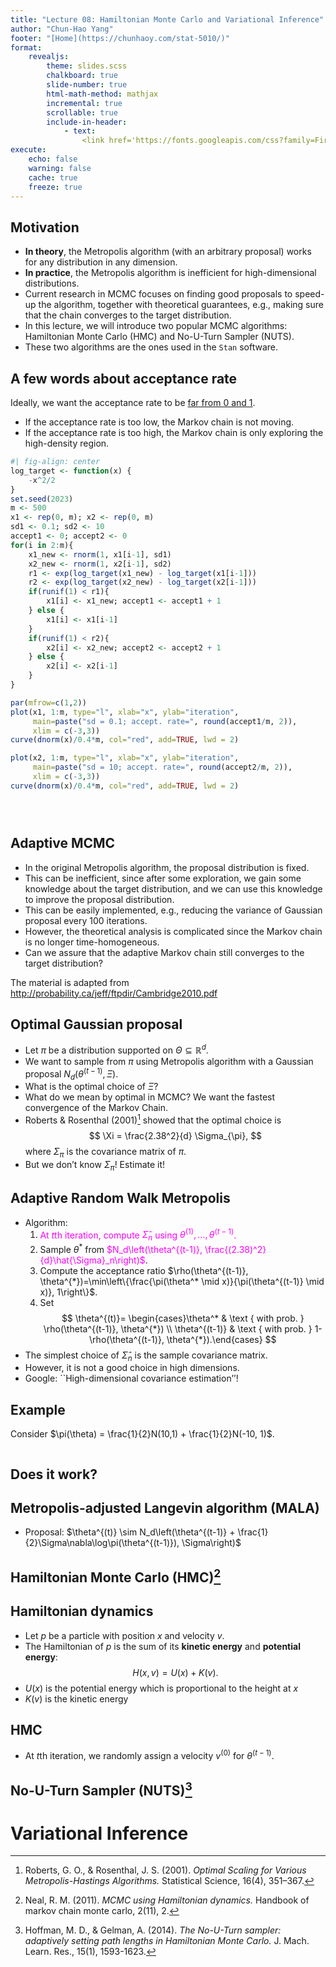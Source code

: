 ```yaml
---
title: "Lecture 08: Hamiltonian Monte Carlo and Variational Inference"
author: "Chun-Hao Yang"
footer: "[Home](https://chunhaoy.com/stat-5010/)"
format: 
    revealjs:
        theme: slides.scss
        chalkboard: true
        slide-number: true
        html-math-method: mathjax
        incremental: true
        scrollable: true
        include-in-header: 
            - text: 
                <link href='https://fonts.googleapis.com/css?family=Fira Code' rel='stylesheet'>
execute:
    echo: false
    warning: false
    cache: true
    freeze: true
---
```



## Motivation 

-   **In theory**, the Metropolis algorithm (with an arbitrary proposal) works for any distribution in any dimension.
-   **In practice**, the Metropolis algorithm is inefficient for high-dimensional distributions.
-   Current research in MCMC focuses on finding good proposals to speed-up the algorithm, together with theoretical guarantees, e.g., making sure that the chain converges to the target distribution.
-   In this lecture, we will introduce two popular MCMC algorithms: Hamiltonian Monte Carlo (HMC) and No-U-Turn Sampler (NUTS).
-   These two algorithms are the ones used in the `Stan` software.

## A few words about acceptance rate

Ideally, we want the acceptance rate to be [far from 0 and 1]{.underline}.

:::{.nonincremental}

-   If the acceptance rate is too low, the Markov chain is not moving.
-   If the acceptance rate is too high, the Markov chain is only exploring the high-density region.

:::

```r
#| fig-align: center
log_target <- function(x) {
    -x^2/2
}
set.seed(2023)
m <- 500
x1 <- rep(0, m); x2 <- rep(0, m)
sd1 <- 0.1; sd2 <- 10
accept1 <- 0; accept2 <- 0
for(i in 2:m){
    x1_new <- rnorm(1, x1[i-1], sd1)
    x2_new <- rnorm(1, x2[i-1], sd2)
    r1 <- exp(log_target(x1_new) - log_target(x1[i-1]))
    r2 <- exp(log_target(x2_new) - log_target(x2[i-1]))
    if(runif(1) < r1){
        x1[i] <- x1_new; accept1 <- accept1 + 1
    } else {
        x1[i] <- x1[i-1]
    }
    if(runif(1) < r2){
        x2[i] <- x2_new; accept2 <- accept2 + 1
    } else {
        x2[i] <- x2[i-1]
    }
}

par(mfrow=c(1,2))
plot(x1, 1:m, type="l", xlab="x", ylab="iteration", 
     main=paste("sd = 0.1; accept. rate=", round(accept1/m, 2)), 
     xlim = c(-3,3))
curve(dnorm(x)/0.4*m, col="red", add=TRUE, lwd = 2)

plot(x2, 1:m, type="l", xlab="x", ylab="iteration", 
     main=paste("sd = 10; accept. rate=", round(accept2/m, 2)), 
     xlim = c(-3,3))
curve(dnorm(x)/0.4*m, col="red", add=TRUE, lwd = 2)





```


## Adaptive MCMC

-   In the original Metropolis algorithm, the proposal distribution is fixed.
-   This can be inefficient, since after some exploration, we gain some knowledge about the target distribution, and we can use this knowledge to improve the proposal distribution.
-   This can be easily implemented, e.g., reducing the variance of Gaussian proposal every 100 iterations.
-   However, the theoretical analysis is complicated since the Markov chain is no longer time-homogeneous.
-   Can we assure that the adaptive Markov chain still converges to the target distribution?

::: aside

The material is adapted from <http://probability.ca/jeff/ftpdir/Cambridge2010.pdf>

:::

## Optimal Gaussian proposal

-   Let $\pi$ be a distribution supported on $\Theta \subseteq \mathbb{R}^d$.
-   We want to sample from $\pi$ using Metropolis algorithm with a Gaussian proposal $N_d(\theta^{(t-1)}, \Xi)$.
-   What is the optimal choice of $\Xi$?
-   What do we mean by optimal in MCMC? We want the fastest convergence of the Markov Chain.
-   Roberts & Rosenthal (2001)[^RR2001] showed that the optimal choice is
    $$
    \Xi = \frac{2.38^2}{d} \Sigma_{\pi},
    $$
    where $\Sigma_{\pi}$ is the covariance matrix of $\pi$.
-   But we don't know $\Sigma_{\pi}$! Estimate it!
    
    
[^RR2001]: Roberts, G. O., & Rosenthal, J. S. (2001). *Optimal Scaling for Various Metropolis-Hastings Algorithms.* Statistical Science, 16(4), 351–367.

## Adaptive Random Walk Metropolis
-   Algorithm:
    1. <span style="color:magenta;">At $t$th iteration, compute $\hat{\Sigma}_n$ using $\theta^{(1)}, \ldots, \theta^{(t-1)}$.</span>
    2. Sample $\theta^*$ from <span style="color:magenta;">$N_d\left(\theta^{(t-1)}, \frac{(2.38)^2}{d}\hat{\Sigma}_n\right)$</span>.
    3. Compute the acceptance ratio $\rho(\theta^{(t-1)}, \theta^{*})=\min\left\{\frac{\pi(\theta^* \mid x)}{\pi(\theta^{(t-1)} \mid x)}, 1\right\}$.
    4. Set
    $$
    \theta^{(t)}= \begin{cases}\theta^* & \text { with prob. } \rho(\theta^{(t-1)}, \theta^{*}) \\ \theta^{(t-1)} & \text { with prob. } 1-\rho(\theta^{(t-1)}, \theta^{*}).\end{cases}
    $$
-   The simplest choice of $\hat{\Sigma}_n$ is the sample covariance matrix.
-   However, it is not a good choice in high dimensions.
-   Google: ``High-dimensional covariance estimation''!

## Example

Consider $\pi(\theta) = \frac{1}{2}N(10,1) + \frac{1}{2}N(-10, 1)$.

```r

```

## Does it work?

## Metropolis-adjusted Langevin algorithm (MALA)

-   Proposal: $\theta^{(t)} \sim N_d\left(\theta^{(t-1)} + \frac{1}{2}\Sigma\nabla\log\pi(\theta^{(t-1)}), \Sigma\right)$

## Hamiltonian Monte Carlo (HMC)[^HMC]

[^HMC]: Neal, R. M. (2011). *MCMC using Hamiltonian dynamics.* Handbook of markov chain monte carlo, 2(11), 2.

## Hamiltonian dynamics

-   Let $p$ be a particle with position $x$ and velocity $v$.
-   The Hamiltonian of $p$ is the sum of its **kinetic energy** and **potential energy**:
    $$
    H(x, v) = U(x) + K(v).
    $$
-   $U(x)$ is the potential energy which is proportional to the height at $x$
-   $K(v)$ is the kinetic energy

## HMC

-   At $t$th iteration, we randomly assign a velocity $v^{(0)}$ for $\theta^{(t-1)}$.


## No-U-Turn Sampler (NUTS)[^NUTS]


[^NUTS]: Hoffman, M. D., & Gelman, A. (2014). *The No-U-Turn sampler: adaptively setting path lengths in Hamiltonian Monte Carlo.* J. Mach. Learn. Res., 15(1), 1593-1623.


# Variational Inference
